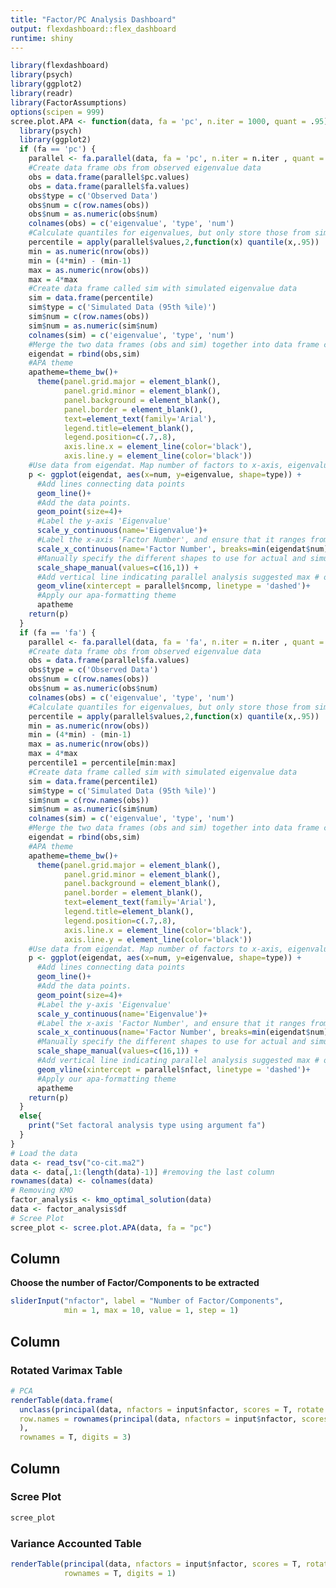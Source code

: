 ```yaml
---
title: "Factor/PC Analysis Dashboard"
output: flexdashboard::flex_dashboard
runtime: shiny
---
```


```r
library(flexdashboard)
library(psych)
library(ggplot2)
library(readr)
library(FactorAssumptions)
options(scipen = 999)
scree.plot.APA <- function(data, fa = 'pc', n.iter = 1000, quant = .95) {
  library(psych)
  library(ggplot2)
  if (fa == 'pc') {
    parallel <- fa.parallel(data, fa = 'pc', n.iter = n.iter , quant = quant)
    #Create data frame obs from observed eigenvalue data
    obs = data.frame(parallel$pc.values)
    obs = data.frame(parallel$fa.values)
    obs$type = c('Observed Data')
    obs$num = c(row.names(obs))
    obs$num = as.numeric(obs$num)
    colnames(obs) = c('eigenvalue', 'type', 'num')
    #Calculate quantiles for eigenvalues, but only store those from simulated CF model in percentile1
    percentile = apply(parallel$values,2,function(x) quantile(x,.95))
    min = as.numeric(nrow(obs))
    min = (4*min) - (min-1)
    max = as.numeric(nrow(obs))
    max = 4*max
    #Create data frame called sim with simulated eigenvalue data
    sim = data.frame(percentile)
    sim$type = c('Simulated Data (95th %ile)')
    sim$num = c(row.names(obs))
    sim$num = as.numeric(sim$num)
    colnames(sim) = c('eigenvalue', 'type', 'num')
    #Merge the two data frames (obs and sim) together into data frame called eigendat
    eigendat = rbind(obs,sim)
    #APA theme
    apatheme=theme_bw()+
      theme(panel.grid.major = element_blank(),
            panel.grid.minor = element_blank(),
            panel.background = element_blank(),
            panel.border = element_blank(),
            text=element_text(family='Arial'),
            legend.title=element_blank(),
            legend.position=c(.7,.8),
            axis.line.x = element_line(color='black'),
            axis.line.y = element_line(color='black'))
    #Use data from eigendat. Map number of factors to x-axis, eigenvalue to y-axis, and give different data point shapes depending on whether eigenvalue is observed or simulated
    p <- ggplot(eigendat, aes(x=num, y=eigenvalue, shape=type)) +
      #Add lines connecting data points
      geom_line()+
      #Add the data points.
      geom_point(size=4)+
      #Label the y-axis 'Eigenvalue'
      scale_y_continuous(name='Eigenvalue')+
      #Label the x-axis 'Factor Number', and ensure that it ranges from 1-max # of factors, increasing by one with each 'tick' mark.
      scale_x_continuous(name='Factor Number', breaks=min(eigendat$num):max(eigendat$num))+
      #Manually specify the different shapes to use for actual and simulated data, in this case, white and black circles.
      scale_shape_manual(values=c(16,1)) +
      #Add vertical line indicating parallel analysis suggested max # of factors to retain
      geom_vline(xintercept = parallel$ncomp, linetype = 'dashed')+
      #Apply our apa-formatting theme
      apatheme
    return(p)
  }
  if (fa == 'fa') {
    parallel <- fa.parallel(data, fa = 'fa', n.iter = n.iter , quant = quant)
    #Create data frame obs from observed eigenvalue data
    obs = data.frame(parallel$fa.values)
    obs$type = c('Observed Data')
    obs$num = c(row.names(obs))
    obs$num = as.numeric(obs$num)
    colnames(obs) = c('eigenvalue', 'type', 'num')
    #Calculate quantiles for eigenvalues, but only store those from simulated CF model in percentile1
    percentile = apply(parallel$values,2,function(x) quantile(x,.95))
    min = as.numeric(nrow(obs))
    min = (4*min) - (min-1)
    max = as.numeric(nrow(obs))
    max = 4*max
    percentile1 = percentile[min:max]
    #Create data frame called sim with simulated eigenvalue data
    sim = data.frame(percentile1)
    sim$type = c('Simulated Data (95th %ile)')
    sim$num = c(row.names(obs))
    sim$num = as.numeric(sim$num)
    colnames(sim) = c('eigenvalue', 'type', 'num')
    #Merge the two data frames (obs and sim) together into data frame called eigendat
    eigendat = rbind(obs,sim)
    #APA theme
    apatheme=theme_bw()+
      theme(panel.grid.major = element_blank(),
            panel.grid.minor = element_blank(),
            panel.background = element_blank(),
            panel.border = element_blank(),
            text=element_text(family='Arial'),
            legend.title=element_blank(),
            legend.position=c(.7,.8),
            axis.line.x = element_line(color='black'),
            axis.line.y = element_line(color='black'))
    #Use data from eigendat. Map number of factors to x-axis, eigenvalue to y-axis, and give different data point shapes depending on whether eigenvalue is observed or simulated
    p <- ggplot(eigendat, aes(x=num, y=eigenvalue, shape=type)) +
      #Add lines connecting data points
      geom_line()+
      #Add the data points.
      geom_point(size=4)+
      #Label the y-axis 'Eigenvalue'
      scale_y_continuous(name='Eigenvalue')+
      #Label the x-axis 'Factor Number', and ensure that it ranges from 1-max # of factors, increasing by one with each 'tick' mark.
      scale_x_continuous(name='Factor Number', breaks=min(eigendat$num):max(eigendat$num))+
      #Manually specify the different shapes to use for actual and simulated data, in this case, white and black circles.
      scale_shape_manual(values=c(16,1)) +
      #Add vertical line indicating parallel analysis suggested max # of factors to retain
      geom_vline(xintercept = parallel$nfact, linetype = 'dashed')+
      #Apply our apa-formatting theme
      apatheme
    return(p)
  }
  else{
    print("Set factoral analysis type using argument fa")
  }
}
# Load the data
data <- read_tsv("co-cit.ma2")
data <- data[,1:(length(data)-1)] #removing the last column
rownames(data) <- colnames(data)
# Removing KMO
factor_analysis <- kmo_optimal_solution(data)
data <- factor_analysis$df
# Scree Plot
scree_plot <- scree.plot.APA(data, fa = "pc")
```

Column {.sidebar}
-----------------------------------------------------------------------

**Choose the number of Factor/Components to be extracted**

```r
sliderInput("nfactor", label = "Number of Factor/Components",
            min = 1, max = 10, value = 1, step = 1)
```

Column {data-width=600}
-----------------------------------------------------------------------

### Rotated Varimax Table

```r
# PCA
renderTable(data.frame(
  unclass(principal(data, nfactors = input$nfactor, scores = T, rotate = "varimax")$loadings),
  row.names = rownames(principal(data, nfactors = input$nfactor, scores = T, rotate = "varimax")$weights)
  ),
  rownames = T, digits = 3)
```

Column {data-width=400}
-----------------------------------------------------------------------

### Scree Plot

```r
scree_plot
```

### Variance Accounted Table

```r
renderTable(principal(data, nfactors = input$nfactor, scores = T, rotate = "varimax")$Vaccounted,
            rownames = T, digits = 1)
```

